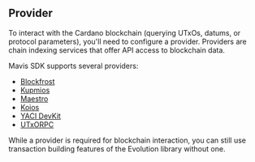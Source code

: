 
## Provider

To interact with the Cardano blockchain (querying UTxOs, datums, or protocol parameters), you'll need to configure a provider. Providers are chain indexing services that offer API access to blockchain data. 

Mavis SDK supports several providers:

- [Blockfrost](./provider/blockfrost.mdx)
- [Kupmios](./provider/kupmios.mdx)
- [Maestro](./provider/maestro.mdx)
- [Koios](./provider/koios.mdx)
- [YACI DevKit](./provider/yaci-devkit.mdx)
- [UTxORPC](./provider/utxo-rpc.mdx)

<Callout type="info">
  While a provider is required for blockchain interaction, you can still use transaction building features of the Evolution library without one.
</Callout>
